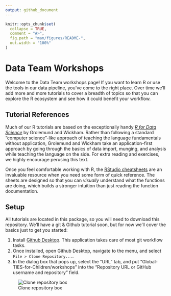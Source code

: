 ```yaml
---
output: github_document
---
```


<!-- README.md is generated from README.Rmd. Please edit that file -->

```r
knitr::opts_chunk$set(
  collapse = TRUE,
  comment = "#>",
  fig.path = "man/figures/README-",
  out.width = "100%"
)
```

# Data Team Workshops

<!-- badges: start -->
<!-- badges: end -->

Welcome to the Data Team workshops page! If you want to learn R or use the tools in our data pipeline, you've come to the right place. Over time we'll add more and more tutorials to cover a breadth of topics so that you can explore the R ecosystem and see how it could benefit your workflow.

## Tutorial References

Much of our R tutorials are based on the exceptionally handy [_R for Data Science_](https://r4ds.had.co.nz/) by Grolemund and Wickham. Rather than following a standard "computer science"-like approach of teaching the language fundamentals without application, Grolemund and Wickham take an application-first approach by going through the basics of data import, munging, and analysis while teaching the language on the side. For extra reading and exercises, we highly encourage perusing this text.

Once you feel comfortable working with R, the [RStudio cheatsheets](https://rstudio.com/resources/cheatsheets/) are an invaluable resource when you need some form of quick reference. The sheets are designed so that you can _visually_ understand what the functions are doing, which builds a stronger intuition than just reading the function documentation.

## Setup

All tutorials are located in this package, so you will need to download this repository. We'll have a git & Github tutorial soon, but for now we'll cover the basics just to get you started:

1. Install [Github Desktop](https://desktop.github.com/). This application takes care of most git workflow tasks.
1. Once installed, open Github Desktop, navigate to the menu, and select `File > Clone Repository...`.
1. In the dialog box that pops up, select the "URL" tab, and put "Global-TIES-for-Children/workshops" into the "Repository URL or GitHub username and repository" field.

![Clone repository box](man/figures/clone-repository.png)
